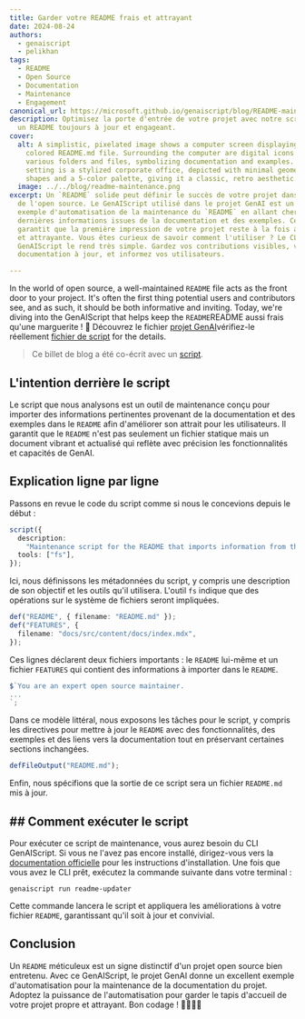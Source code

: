 ```yaml
---
title: Garder votre README frais et attrayant
date: 2024-08-24
authors:
  - genaiscript
  - pelikhan
tags:
  - README
  - Open Source
  - Documentation
  - Maintenance
  - Engagement
canonical_url: https://microsoft.github.io/genaiscript/blog/README-maintenance
description: Optimisez la porte d'entrée de votre projet avec notre script pour
  un README toujours à jour et engageant.
cover:
  alt: A simplistic, pixelated image shows a computer screen displaying a brightly
    colored README.md file. Surrounding the computer are digital icons depicting
    various folders and files, symbolizing documentation and examples. The
    setting is a stylized corporate office, depicted with minimal geometric
    shapes and a 5-color palette, giving it a classic, retro aesthetic.
  image: ../../blog/readme-maintenance.png
excerpt: Un `README` solide peut définir le succès de votre projet dans le monde
  de l'open source. Le GenAIScript utilisé dans le projet GenAI est un excellent
  exemple d'automatisation de la maintenance du `README` en allant chercher les
  dernières informations issues de la documentation et des exemples. Cela
  garantit que la première impression de votre projet reste à la fois actuelle
  et attrayante. Vous êtes curieux de savoir comment l'utiliser ? Le CLI
  GenAIScript le rend très simple. Gardez vos contributions visibles, votre
  documentation à jour, et informez vos utilisateurs.

---
```



<BlogNarration />

In the world of open source, a well-maintained `README` file acts as the front door to your project. It's often the first thing potential users and contributors see, and as such, it should be both informative and inviting. Today, we're diving into the GenAIScript that helps keep the `README`README aussi frais qu'une marguerite ! 🌼 Découvrez le fichier [projet GenAI](https://github.com/microsoft/genaiscript)vérifiez-le réellement [fichier de script](https://github.com/microsoft/genaiscript/blob/main/samples/sample/genaisrc/readme-updater.genai.mts) for the details.

> Ce billet de blog a été co-écrit avec un [script](https://github.com/microsoft/genaiscript/blob/main/samples/sample/genaisrc/blogify-sample.genai.mts).

## L'intention derrière le script

Le script que nous analysons est un outil de maintenance conçu pour importer des informations pertinentes provenant de la documentation et des exemples dans le `README` afin d'améliorer son attrait pour les utilisateurs. Il garantit que le `README` n'est pas seulement un fichier statique mais un document vibrant et actualisé qui reflète avec précision les fonctionnalités et capacités de GenAI.

## Explication ligne par ligne

Passons en revue le code du script comme si nous le concevions depuis le début :

```ts
script({
  description:
    "Maintenance script for the README that imports information from the documentation and samples to make it more attractive to users.",
  tools: ["fs"],
});
```

Ici, nous définissons les métadonnées du script, y compris une description de son objectif et les outils qu'il utilisera. L'outil `fs` indique que des opérations sur le système de fichiers seront impliquées.

```ts
def("README", { filename: "README.md" });
def("FEATURES", {
  filename: "docs/src/content/docs/index.mdx",
});
```

Ces lignes déclarent deux fichiers importants : le `README` lui-même et un fichier `FEATURES` qui contient des informations à importer dans le `README`.

```ts
$`You are an expert open source maintainer.
...
`;
```

Dans ce modèle littéral, nous exposons les tâches pour le script, y compris les directives pour mettre à jour le `README` avec des fonctionnalités, des exemples et des liens vers la documentation tout en préservant certaines sections inchangées.

```ts
defFileOutput("README.md");
```

Enfin, nous spécifions que la sortie de ce script sera un fichier `README.md` mis à jour.

## ## Comment exécuter le script

Pour exécuter ce script de maintenance, vous aurez besoin du CLI GenAIScript. Si vous ne l'avez pas encore installé, dirigez-vous vers la [documentation officielle](https://microsoft.github.io/genaiscript/) pour les instructions d'installation. Une fois que vous avez le CLI prêt, exécutez la commande suivante dans votre terminal :

```shell
genaiscript run readme-updater
```

Cette commande lancera le script et appliquera les améliorations à votre fichier `README`, garantissant qu'il soit à jour et convivial.

## Conclusion

Un `README` méticuleux est un signe distinctif d'un projet open source bien entretenu. Avec ce GenAIScript, le projet GenAI donne un excellent exemple d'automatisation pour la maintenance de la documentation du projet. Adoptez la puissance de l'automatisation pour garder le tapis d'accueil de votre projet propre et attrayant. Bon codage ! 👨‍💻👩‍💻
